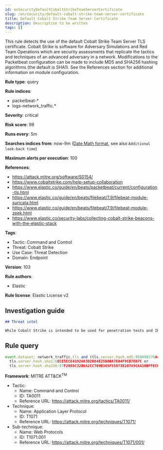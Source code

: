 ```yaml
---
id: enSecurityDefaultCobaltStrikeTeamServerCertificate
slug: /en/security/default-cobalt-strike-team-server-certificate
title: Default Cobalt Strike Team Server Certificate
description: Description to be written
tags: []
---
```


<div id="default-cobalt-strike-team-server-certificate"></div>

This rule detects the use of the default Cobalt Strike Team Server TLS certificate. Cobalt Strike is software for Adversary Simulations and Red Team Operations which are security assessments that replicate the tactics and techniques of an advanced adversary in a network. Modifications to the Packetbeat configuration can be made to include MD5 and SHA256 hashing algorithms (the default is SHA1). See the References section for additional information on module configuration.

**Rule type**: query

**Rule indices**: 

* packetbeat-*
* logs-network_traffic.*

**Severity**: critical

**Risk score**: 99

**Runs every**: 5m

**Searches indices from**: now-9m ([Date Math format](((ref))/common-options.html#date-math), see also <DocLink id="enSecurityRulesUiCreate" section="set-the-rules-schedule">`Additional look-back time`</DocLink>)

**Maximum alerts per execution**: 100

**References**: 

* https://attack.mitre.org/software/S0154/
* https://www.cobaltstrike.com/help-setup-collaboration
* https://www.elastic.co/guide/en/beats/packetbeat/current/configuration-tls.html
* https://www.elastic.co/guide/en/beats/filebeat/7.9/filebeat-module-suricata.html
* https://www.elastic.co/guide/en/beats/filebeat/7.9/filebeat-module-zeek.html
* https://www.elastic.co/security-labs/collecting-cobalt-strike-beacons-with-the-elastic-stack

**Tags**: 

* Tactic: Command and Control
* Threat: Cobalt Strike
* Use Case: Threat Detection
* Domain: Endpoint

**Version**: 103

**Rule authors**: 

* Elastic

**Rule license**: Elastic License v2

## Investigation guide

```markdown
## Threat intel

While Cobalt Strike is intended to be used for penetration tests and IR training, it is frequently used by actual threat actors (TA) such as APT19, APT29, APT32, APT41, FIN6, DarkHydrus, CopyKittens, Cobalt Group, Leviathan, and many other unnamed criminal TAs. This rule uses high-confidence atomic indicators, so alerts should be investigated rapidly.
```

## Rule query

```js
event.dataset: network_traffic.tls and (tls.server.hash.md5:950098276A495286EB2A2556FBAB6D83 or
  tls.server.hash.sha1:6ECE5ECE4192683D2D84E25B0BA7E04F9CB7EB7C or
  tls.server.hash.sha256:87F2085C32B6A2CC709B365F55873E207A9CAA10BFFECF2FD16D3CF9D94D390C)

```

**Framework**: MITRE ATT&CK<sup>TM</sup>

* Tactic:
    * Name: Command and Control
    * ID: TA0011
    * Reference URL: https://attack.mitre.org/tactics/TA0011/
* Technique:
    * Name: Application Layer Protocol
    * ID: T1071
    * Reference URL: https://attack.mitre.org/techniques/T1071/
* Sub-technique:
    * Name: Web Protocols
    * ID: T1071.001
    * Reference URL: https://attack.mitre.org/techniques/T1071/001/


